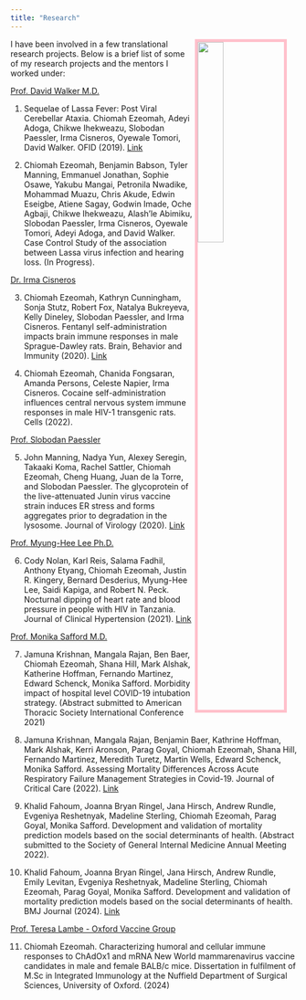 ```yaml
---
title: "Research"
---
```


<img src= "REM18-276-0042.jpeg" style="width:30%; border:5px solid; color: pink; margin-right: 20px" align="right">


I have been involved in a few translational research projects. Below is a brief list of some of my research projects and the mentors I worked under: 

[Prof. David Walker M.D.](https://researchexperts.utmb.edu/en/persons/david-walker)

1.	Sequelae of Lassa Fever: Post Viral Cerebellar Ataxia. Chiomah Ezeomah, Adeyi Adoga, Chikwe Ihekweazu, Slobodan Paessler, Irma Cisneros, Oyewale Tomori, David Walker. OFID (2019). [Link](https://academic.oup.com/ofid/article/6/12/ofz512/5650934)

2.	Chiomah Ezeomah, Benjamin Babson, Tyler Manning, Emmanuel Jonathan, Sophie Osawe, Yakubu Mangai, Petronila Nwadike, Mohammad Muazu, Chris Akude, Edwin Eseigbe, Atiene Sagay, Godwin Imade, Oche Agbaji, Chikwe Ihekweazu, Alash’le Abimiku, Slobodan Paessler, Irma Cisneros, Oyewale Tomori, Adeyi Adoga, and David Walker. Case Control Study of the association between Lassa virus infection and hearing loss. (In Progress). 

[Dr. Irma Cisneros](https://www.utmb.edu/pathology/faculty-directory/irma-lisa-cisneros-phd)

3.	Chiomah Ezeomah, Kathryn Cunningham, Sonja Stutz, Robert Fox, Natalya Bukreyeva, Kelly Dineley, Slobodan Paessler, and Irma Cisneros. Fentanyl self-administration impacts brain immune responses in male Sprague-Dawley rats. Brain, Behavior and Immunity (2020). [Link](https://www.sciencedirect.com/science/article/abs/pii/S0889159119314333)

4.	Chiomah Ezeomah, Chanida Fongsaran, Amanda Persons, Celeste Napier, Irma Cisneros. Cocaine self-administration influences central nervous system immune responses in male HIV-1 transgenic rats. Cells (2022).

[Prof. Slobodan Paessler](https://www.utmb.edu/pathology/faculty-directory/slobodan-paessler-dvm-phd)

5.	John Manning, Nadya Yun, Alexey Seregin, Takaaki Koma, Rachel Sattler, Chiomah Ezeomah, Cheng Huang, Juan de la Torre, and Slobodan Paessler. The glycoprotein of the live-attenuated Junin virus vaccine strain induces ER stress and forms aggregates prior to degradation in the lysosome. Journal of Virology (2020). [Link](https://jvi.asm.org/content/94/8/e01693-19)

[Prof. Myung-Hee Lee Ph.D.](https://vivo.weill.cornell.edu/display/cwid-myl2003)

6.	Cody Nolan, Karl Reis, Salama Fadhil, Anthony Etyang, Chiomah Ezeomah, Justin R. Kingery, Bernard Desderius, Myung-Hee Lee, Saidi Kapiga, and Robert N. Peck. Nocturnal dipping of heart rate and blood pressure in people with HIV in Tanzania. Journal of Clinical Hypertension (2021). [Link](https://pubmed.ncbi.nlm.nih.gov/34080288/)

[Prof. Monika Safford M.D.](https://vivo.weill.cornell.edu/display/cwid-mms9024)

7. Jamuna Krishnan, Mangala Rajan, Ben Baer, Chiomah Ezeomah, Shana Hill, Mark Alshak, Katherine Hoffman, Fernando Martinez, Edward Schenck, Monika Safford. Morbidity impact of hospital level COVID-19 intubation strategy. (Abstract submitted to American Thoracic Society International Conference 2021)

8. Jamuna Krishnan, Mangala Rajan, Benjamin Baer, Kathrine Hoffman, Mark Alshak, Kerri Aronson, Parag Goyal, Chiomah Ezeomah, Shana Hill, Fernando Martinez, Meredith Turetz, Martin Wells, Edward Schenck, Monika Safford. Assessing Mortality Differences Across Acute Respiratory Failure Management Strategies in Covid-19. Journal of Critical Care (2022). [Link](https://pubmed.ncbi.nlm.nih.gov/35490502/)

9. Khalid Fahoum, Joanna Bryan Ringel, Jana Hirsch, Andrew Rundle, Evgeniya Reshetnyak, Madeline Sterling, Chiomah Ezeomah, Parag Goyal, Monika Safford. Development and validation of mortality prediction models based on the social determinants of health. (Abstract submitted to the Society of General Internal Medicine Annual Meeting 2022).

10. Khalid Fahoum, Joanna Bryan Ringel, Jana Hirsch, Andrew Rundle, Emily Levitan, Evgeniya Reshetnyak, Madeline Sterling, Chiomah Ezeomah, Parag Goyal, Monika Safford. Development and validation of mortality prediction models based on the social determinants of health. BMJ Journal (2024). [Link](https://jech.bmj.com/content/78/8/508)

[Prof. Teresa Lambe - Oxford Vaccine Group](https://www.ovg.ox.ac.uk/team/teresa-lambe)

11. Chiomah Ezeomah. Characterizing humoral and cellular immune responses to ChAdOx1 and mRNA New World mammarenavirus vaccine candidates in male and female BALB/c mice. Dissertation in fulfilment of M.Sc in Integrated Immunology at the Nuffield Department of Surgical Sciences, University of Oxford. (2024)
